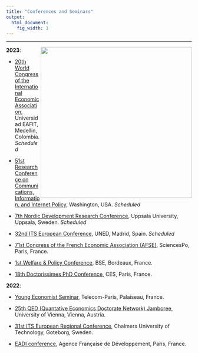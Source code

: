 ```yaml
---
title: "Conferences and Seminars"
output:
  html_document:
    fig_width: 1
---
```



---

<img src="images/tunisie_photo_1.jpg" align="right" width="410px"/>


**2023**:

- [20th World Congress of the International Economic Association](https://ieawc2023.org/), Universidad EAFIT, Medellin, Colombia. *Scheduled*

- [51st Research Conference on Communications, Information, and Internet Policy](http://www.tprcweb.com/overview-2023), Washington, USA. *Scheduled*

- [7th Nordic Development Research Conference](https://www.nordev2023.se/), Uppsala University, Uppsala, Sweden. *Scheduled*

- [32nd ITS European Conference](https://itseurope.org/2023/), UNED, Madrid, Spain. *Scheduled*

- [71st Congress of the French Economic Association (AFSE)](https://afse2023.sciencesconf.org/), SciencesPo, Paris, France.

- [1st Welfare & Policy Conference](https://wapsociety.org/event/conference-individual-and-collective-responses-to-a-troubled-world), BSE, Bordeaux, France.

- [18th Doctorissimes PhD Conference](https://sites.google.com/site/doctorissimes3/18th-doctorissimes-2023), CES, Paris, France.


**2022**:

- [Young Economist Seminar](https://www.digitaleconomics-paris.fr/young-economist-seminar), Telecom-Paris, Palaiseau, France.

- [25th QED (Quantative Economics Doctorate Network) Jamboree](https://www.vgse.at/about-vgse/qed-network/), University of Vienna, Vienna, Austria.

- [31st ITS European Regional Conference](https://itseurope.org/2022/), Chalmers University of Technology, Goteborg, Sweden.

- [EADI conference](https://iedes.pantheonsorbonne.fr/evenements/iedes-eadi-france-journee-detude-internationale), Agence Française de Développement, Paris, France.

<br clear="left"/>




